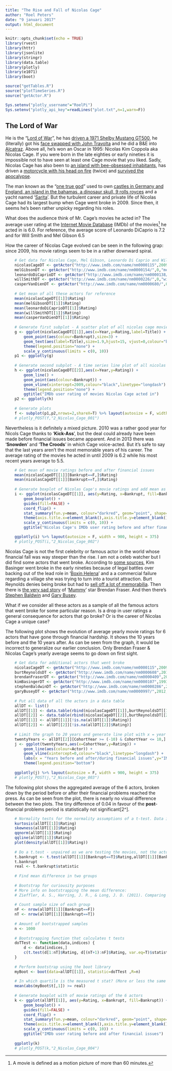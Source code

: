 ```yaml
---
title: "The Rise and Fall of Nicolas Cage"
author: "Roel Peters"
date: "9 januari 2017"
output: html_document
---
```


```r
knitr::opts_chunk$set(echo = TRUE)
library(rvest)
library(httr)
library(jsonlite)
library(stringr)
library(data.table)
library(plotly)
library(e1071)
library(boot)

source("getTables.R")
source("plotTimeSeries.R")
source("getActor.R")

Sys.setenv("plotly_username"="RoelPi")
Sys.setenv("plotly_api_key"=readLines("plot.txt",n=1,warn=F))
```

## The Lord of War

He is the "[Lord of War](http://www.imdb.com/title/tt0399295/)", he has [driven a 1971 Shelby Mustang GT500](http://www.imdb.com/title/tt0187078/), he (literally) got his [face swapped with John Travolta](http://www.imdb.com/title/tt0119094/) and he did a B&E into [Alcatraz](http://www.imdb.com/title/tt0117500/). Above all, he's won an Oscar in 1995: Nicolas Kim Coppola aka Nicolas Cage. If you were born in the late eighties or early nineties it is impossible not to have seen at least one Cage movie that you liked. Sadly, Nicolas Cage has also been to [an island with bee-obsessed inhabitants](http://www.imdb.com/title/tt0450345/), has driven a [motorcycle with his head on fire](http://www.imdb.com/title/tt0259324/) (twice) and [survived the apocalypse](https://en.wikipedia.org/wiki/Nicolas_Cage).

The man known as the "[one true god](https://www.reddit.com/r/onetruegod/)" used to own [castles in Germany and England, an island in the bahamas, a dinosaur skull, 9 rolls royces](https://en.wikipedia.org/wiki/Nicolas_Cage) and a yacht named '[Sarita](http://financebuzz.io/finance-nicolas-cage-buying-spree)'. But the turbulent career and private life of Nicolas Cage had its largest bump when Cage went broke in 2009. Since then, it seems he's been rather unpicky regarding his roles. 

What does the audience think of Mr. Cage's movies he acted in? The average user rating at the [Internet Movie Database](http://www.imdb.com) (IMDb) of the movies[^1] he acted in is 6.0. For reference, the average score of Leonardo DiCaprio is 7.2 and for Will Smith and Mel Gibson 6.5

How the career of Nicolas Cage evolved can be seen in the following grap: since 2009, his movie ratings seem to be in a rather downward spiral.

```r
    # Get data for Nicolas Cage, Mel Gibson, Leonardo Di Caprio and Will Smith
    nicolasCageDT <- getActor("http://www.imdb.com/name/nm0000115",2009,"nicolasCageDT","Nicolas Cage")
    melGibsonDT <- getActor("http://www.imdb.com/name/nm0000154/",0,"melGibsonDT","Mel Gibson")
    leonardoDiCaprioDT <- getActor("http://www.imdb.com/name/nm0000138/",0,"leonardoDiCaprioDT","Leonardo DiCaprio")
    willSmithDT <- getActor("http://www.imdb.com/name/nm0000226/",0,"willSmithDT","Will Smith")
    casperVanDienDT <- getActor("http://www.imdb.com/name/nm0000680/",0,"casperVanDienDT","Casper Van Dien")
    
    # Get mean of all these actors for reference
    mean(nicolasCageDT[[1]]$Rating)
    mean(melGibsonDT[[1]]$Rating)
    mean(leonardoDiCaprioDT[[1]]$Rating)
    mean(willSmithDT[[1]]$Rating)
    mean(casperVanDienDT[[1]]$Rating)
    
    # Generate first subplot - A scatter plot of all nicolas cage movies where x = year and y = rating
    g <- ggplot(nicolasCageDT[[1]],aes(x=Year,y=Rating,label=Title)) + 
        geom_point(aes(colour=Bankrupt),size=3) + 
        geom_text(aes(label=Title),size=1.9,hjust=15, vjust=0,colour="black") +
        theme(legend.position="none") +
        scale_y_continuous(limits = c(0, 10))
    p1 <- ggplotly(g) 
    
    # Generate second subplot - A time series line plot of all nicolas cage movies where x = year and y = rating
    h <- ggplot(nicolasCageDT[[2]],aes(x=Year,y=Rating)) + 
        geom_line() +
        geom_point(aes(colour=Bankrupt)) +
        geom_vline(xintercept=2009,colour="black",linetype="longdash") +
        theme(legend.position="none") +
        ggtitle("IMDb user rating of movies Nicolas Cage acted in")
    p2 <- ggplotly(h)
    
    # Generate plots
    f <- subplot(p1,p2,nrows=2,shareX=T) %>% layout(autosize = F, width = 900, height = 750)
    # plotly_POST(f,"2_Nicolas_Cage_001")
```

Nevertheless is it definitely a mixed picture. 2010 was a rather good year for Nicols Cage thanks to '**Kick-Ass**', but the deal could already have been made before financial issues became apparent. And in 2013 there was '**Snowden**' and '**The Croods**' in which Cage voice-acted. But it's safe to say that the last years aren't the most memorable years of his career. The average rating of the movies he acted in until 2009 is 6.2 while his most recent years average to 5.5.

```r
    # Get mean of movie ratings before and after financial issues
    mean(nicolasCageDT[[1]][Bankrupt==F,]$Rating)
    mean(nicolasCageDT[[1]][Bankrupt==T,]$Rating)
    
    # Generate boxplot of Nicolas Cage's movie ratings and add mean as a red dot
    i <- ggplot(nicolasCageDT[[1]], aes(y=Rating, x=Bankrupt, fill=Bankrupt)) + 
        geom_boxplot() +
        guides(fill=FALSE) + 
        coord_flip() +
        stat_summary(fun.y=mean, colour="darkred", geom="point", shape=19, size=5,show_guide = FALSE) +
        theme(axis.title.x=element_blank(),axis.title.y=element_blank(), axis.text.y=element_blank(),axis.ticks.x=element_blank(),axis.ticks.y=element_blank(),legend.position="none") +
        scale_y_continuous(limits = c(0, 10)) +
        ggtitle("Nicolas Cage's IMDb user rating before and after financial issues")

    ggplotly(i) %>% layout(autosize = F, width = 900, height = 375)
    # plotly_POST(i,"2_Nicolas_Cage_002")
```

Nicolas Cage is not the first celebrity or famous actor in the world whose financial fall was way steeper than the rise. I am not a celeb watcher but I did find some actors that went broke. According to [some sources](http://www.wonderwall.com/celebrity/profiles/pamela-anderson-michael-jackson-bankrupt-celebrities-33244.gallery?photoId=127986), Kim Basinger went broke in the early nineties because of legal battles over backing out of the lead role in '[Boxin Helena](http://www.imdb.com/title/tt0106471/?ref_=nv_sr_1)' and a a commercial failure regarding a village she was trying to turn into a tourist attraction. Burt Reynolds denies being broke but had to [sell off a lot of memorabilia](http://www.independent.co.uk/news/world/americas/burt-reynolds-from-bankable-to-broke-so-now-we-can-all-have-a-piece-of-him-9891796.html). Then there is [the very sad story](http://www.huffingtonpost.com/2013/02/15/brendan-fraser-broke-child-support_n_2696756.html) of '[Mummy](http://www.imdb.com/title/tt0120616/)' star Brendan Fraser. And then there's [Stephen Baldwin](http://www.dailymail.co.uk/news/article-3703643/Actor-Stephen-Baldwin-faces-foreclosure-New-York-home-bank-claims-blew-mortgage-payments-owes-1million.html) and [Gary Busey](http://www.avclub.com/article/gary-busey-may-be-broke-but-he-is-certainly-rich-i-69491).

What if we consider all these actors as a sample of all the famous actors that went broke for some particular reason. Is a drop in user ratings a general consequence for actors that go broke? Or is the career of Nicolas Cage a unique case?

The following plot shows the evolution of average yearly movie ratings for 6 actors that have gone through financial hardship. It shows the 10 years before and the 10 years after. As can be seen from the graph, it would be incorrect to generalize our earlier conclusion. Only Brendan Fraser & Nicolas Cage's yearly average seems to go down on first sight.

```r
    # Get data for additional actors that went broke
    nicolasCageDT <- getActor("http://www.imdb.com/name/nm0000115",2009,"nicolasCageDT","Nicolas Cage")
    burtReynoldsDT <- getActor("http://www.imdb.com/name/nm0000608",2014,"burtReynoldsDT","Burt Reynolds")
    brendanFraserDT <- getActor("http://www.imdb.com/name/nm0000409",2007,"brendanFraserDT","Brendan Fraser")
    kimBasingerDT <- getActor("http://www.imdb.com/name/nm0000107",1993,"kimBasingerDT","Kim Basinger")
    stephenBaldwinDT <- getActor("http://www.imdb.com/name/nm0000286",2009,"stephenBaldwinDT","Stephen Baldwin")
    garyBuseyDT <- getActor("http://www.imdb.com/name/nm0000997/",2012,"garyBuseyDT","Gary Busey")
    
    # Put all data of all the actors in a data table
    allDT <- list()
    allDT[[1]] <- data.table(rbind(nicolasCageDT[[1]],burtReynoldsDT[[1]],brendanFraserDT[[1]],kimBasingerDT[[1]],stephenBaldwinDT[[1]],garyBuseyDT[[1]]))
    allDT[[2]] <- data.table(rbind(nicolasCageDT[[2]],burtReynoldsDT[[2]],brendanFraserDT[[2]],kimBasingerDT[[2]],stephenBaldwinDT[[2]],garyBuseyDT[[2]]))
    allDT[[1]] <- allDT[[1]][!is.na(allDT[[1]]$Rating)]
    allDT[[2]] <- allDT[[2]][!is.na(allDT[[2]]$Rating)]
    
    # Limit the graph to 20 years and generate line plot with x = year before or after issues and y = rating
    twentyYears <- allDT[[2]][CohortYear >= (-10) & CohortYear <= 10,]
    j <- ggplot(twentyYears,aes(x=CohortYear,y=Rating)) + 
        geom_line(aes(colour=Actor)) + 
        geom_vline(xintercept=0,colour="black",linetype="longdash") +
        labs(x = "Years before and after/during financial issues",y="IMDb User Rating") +
        theme(legend.position="bottom")
    
    ggplotly(j) %>% layout(autosize = F, width = 900, height = 375)
    # plotly_POST(j,"2_Nicolas_Cage_003")
```

The following plot shows the aggregated average of the 6 actors, broken down by the period before or after their financial problems reached the press. As can be seen from the plot, there is nearly no visual difference between the two plots. The tiny difference of 0.04 in favour of the **post**-financial problems period is statistically not significant[2^].

```r
    # Normality tests for the normality assumptions of a t-test. Data is normal.
    kurtosis(allDT[[1]]$Rating)
    skewness(allDT[[1]]$Rating)
    qqnorm(allDT[[1]]$Rating)
    qqline(allDT[[1]]$Rating)
    plot(density(allDT[[1]]$Rating))
    
    # Do a t.test - unpaired as we are testing the movies, not the actors
    t.bankrupt <- t.test(allDT[[1]][Bankrupt==T]$Rating,allDT[[1]][Bankrupt==F]$Rating,var.equal=F)
    t.bankrupt
    real <- t.bankrupt$statistic
    
    # Find mean difference in two groups
    
    # Bootstrap for curiousity purposes
    # More info on bootstrapping the mean difference:
    # Zieffler, A. S., Harring, J. R., & Long, J. D. (2011). Comparing Groups: Randomization and Bootstrap Methods Using R. Hoboken, NJ: Wiley.
    
    # Count sample size of each group
    nF <- nrow(allDT[[1]][Bankrupt==F])
    nT <- nrow(allDT[[1]][Bankrupt==T])
    
    # Amount of bootstrapped samples
    n <- 1000
    
    # Bootstrapping function that calculates t tests
    doTTest <- function(data,indices) {
        d <- data[indices,]
        c(t.test(d[1:nT]$Rating, d[(nT+1):nF]$Rating, var.eq=T)$statistic,t.test(d[1:nT]$Rating, d[(nT+1):nF]$Rating, var.eq=T)$p.value)
    }
    
    # Perform bootstrap using the boot library
    myBoot <- boot(data=allDT[[1]], statistic=doTTest ,R=n)
    
    # In which quartile is the measured t stat? (More or less the same as non-bootstrapped t-test)
    mean(abs(myBoot$t[,1]) >= real)
    
    # Generate boxplot with of movie ratings of the 6 actors
    k <- ggplot(allDT[[1]], aes(y=Rating, x=Bankrupt, fill=Bankrupt)) + 
        geom_boxplot() +
        guides(fill=FALSE) + 
        coord_flip() +
        stat_summary(fun.y=mean, colour="darkred", geom="point", shape=19, size=5,show_guide = FALSE) +
        theme(axis.title.x=element_blank(),axis.title.y=element_blank(), axis.text.y=element_blank(),axis.ticks.x=element_blank(),axis.ticks.y=element_blank(),legend.position="none") +
        scale_y_continuous(limits = c(0, 10)) +
        ggtitle("IMDb user rating before and after financial issues")
    
    ggplotly(k)
    # plotly_POST(k,"2_Nicolas_Cage_004")
```
[^1]: A movie is defined as a motion picture of more than 60 minutes.
[^2]: One could argue about the criteria: Is "after" financial issues the same as "during" financial issues? Why not restrict the test to 5 years before and 5 years after? 